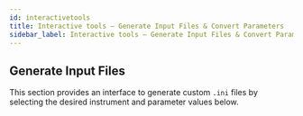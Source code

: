 ```yaml
---
id: interactivetools
title: Interactive tools – Generate Input Files & Convert Parameters
sidebar_label: Interactive tools – Generate Input Files & Convert Parameters
---
```




## Generate Input Files

This section provides an interface to generate custom `.ini` files by selecting the desired instrument and parameter values below.

<IniGenerator />